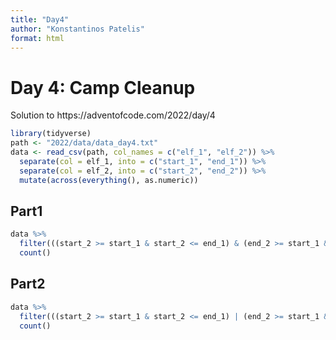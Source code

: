 ```yaml
---
title: "Day4"
author: "Konstantinos Patelis"
format: html
---
```


# Day 4: Camp Cleanup

Solution to https://adventofcode.com/2022/day/4

```r

library(tidyverse)
path <- "2022/data/data_day4.txt"
data <- read_csv(path, col_names = c("elf_1", "elf_2")) %>% 
  separate(col = elf_1, into = c("start_1", "end_1")) %>% 
  separate(col = elf_2, into = c("start_2", "end_2")) %>% 
  mutate(across(everything(), as.numeric))

```

## Part1

```r

data %>% 
  filter(((start_2 >= start_1 & start_2 <= end_1) & (end_2 >= start_1 & end_2 <= end_1)) | ((start_1 >= start_2 & start_1 <= end_2) & (end_1 >= start_2 & end_1 <= end_2))) %>% 
  count()

```

## Part2

```r

data %>% 
  filter(((start_2 >= start_1 & start_2 <= end_1) | (end_2 >= start_1 & end_2 <= end_1)) | ((start_1 >= start_2 & start_1 <= end_2) | (end_1 >= start_2 & end_1 <= end_2))) %>% 
  count()

```

